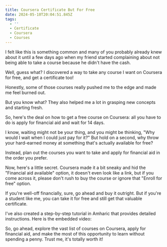 ```yaml
---
title: Coursera Certificate But For Free
date: 2024-05-10T20:04:51.845Z
tags:
  - ''
  - Certificate
  - Coursera
  - Courses
---
```


I felt like this is something common and many of you probably already knew about it until a few days ago when my friend started complaining about not being able to take a course because he didn't have the cash. 

Well, guess what? I discovered a way to take any course I want on Coursera for free, and get a certificate too!

Honestly, some of those courses really pushed me to the edge and made me feel burned out. 

But you know what? They also helped me a lot in grasping new concepts and starting fresh. 

So, here's the deal on how to get a free course on Coursera: all you have to do is apply for financial aid and wait for 14 days. 

I know, waiting might not be your thing, and you might be thinking, "Why would I wait when I could just pay for it?" But hold on a second, why throw your hard-earned money at something that's actually available for free? 

Instead, plan out the courses you want to take and apply for financial aid in the order you prefer.

<CaptionedImage imgUrl="/CORSERA.png" />

Now, here's a little secret. Coursera made it a bit sneaky and hid the "Financial aid available" option, it doesn't even look like a link, but if you come across it, please don't rush to buy the course or ignore that "Enroll for free" option. 

If you're well-off financially, sure, go ahead and buy it outright. But if you're a student like me, you can take it for free and still get that valuable certificate.

I've also created a step-by-step tutorial in Amharic that provides detailed instructions. Here is the embedded video:

<VideoPlayer url="https://youtu.be/3nwR4wWYP-c" />

So, go ahead, explore the vast list of courses on Coursera, apply for financial aid, and make the most of this opportunity to learn without spending a penny. Trust me, it's totally worth it!
